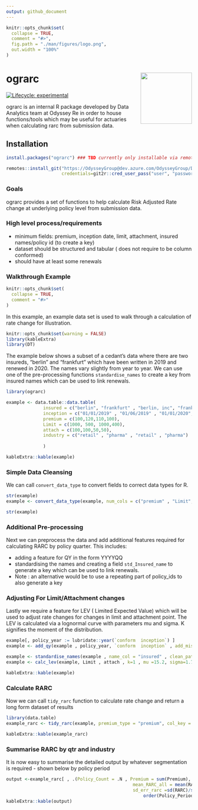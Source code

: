 ```yaml
---
output: github_document
---
```


<!-- README.md is generated from README.Rmd. Please edit that file -->

```r
knitr::opts_chunk$set(
  collapse = TRUE,
  comment = "#>",
  fig.path = "./man/figures/logo.png",
  out.width = "100%"
)
```

# ograrc <img src='man/figures/logo.png' align="right" height="139" />

<!-- badges: start -->
[![Lifecycle: experimental](https://img.shields.io/badge/lifecycle-experimental-orange.svg)](https://www.tidyverse.org/lifecycle/#experimental)
<!-- badges: end -->

ograrc is an internal R package developed by Data Analytics team at Odyssey Re in order to house functions/tools which may be useful for actuaries when calculating rarc from submission data.

## Installation

``` r
install.packages("ograrc") ### TBD currently only installable via remote repo

remotes::install_git("https://OdysseyGroup@dev.azure.com/OdysseyGroup/DataAnalytics/_git/ograrc",
                     credentials=git2r::cred_user_pass("user", "password"))


```

### Goals

ograrc provides a set of functions to help calculate Risk Adjusted Rate change at underlying policy level from submission data.


### High level process/requirements


- minimum fields: premium, inception date, limit, attachment, insured names/policy id (to create a key)
- dataset should be structured and tabular ( does not require to be column conformed)
- should have at least some renewals


### Walkthrough Example 

```r
knitr::opts_chunk$set(
  collapse = TRUE,
  comment = "#>"
)
```

In this example, an example data set is used to walk through a calculation of rate change for illustration.

```r
knitr::opts_chunk$set(warning = FALSE)
library(kableExtra)
library(DT)
```


The example below shows a subset of a cedant's data where there are two insureds, "berlin" and "frankfurt" which have been written in 2019 and renewed in 2020. The names vary slightly from year to year. We can use one of the pre-processing functions `standardise_names` to create a key from insured names which can be used to link renewals.

```r
library(ograrc)

example <- data.table::data.table(
              insured = c("berlin", "frankfurt" , "berlin, inc", "frankfurt inc") , 
              inception = c("01/01/2019" , "01/06/2019" , "01/01/2020", "01/06/2020"),   
              premium = c(100,120,110,100),
              Limit = c(1000, 500, 1000,400),
              attach = c(100,100,50,50),
              industry = c("retail" , "pharma" , "retail" , "pharma")
              
              )
```


```r
kableExtra::kable(example)
```


### Simple Data Cleansing

We can call `convert_data_type` to convert fields to correct data types for R.

```r
str(example)
example <- convert_data_type(example, num_cols = c("premium" , "Limit", "attach"), date_cols = "inception" , factor_cols = "industry" )

str(example)
```

### Additional Pre-processing

Next we can preprocess the data and add additional features required for calculating RARC by policy quarter. This includes:

- adding a feature for QY in the form YYYYQQ
- standardising the names and creating a field `std_Insured_name` to generate a key which can be used to link renewals.
- Note : an alternative would be to use a repeating part of policy_ids to also generate a key


### Adjusting For Limit/Attachment changes

Lastly we require a feature for LEV ( Limited Expected Value) which will be used to adjust rate changes for changes in limit and attachment point. The LEV is calculated via a lognormal curve with parameters mu and sigma. K signifies the moment of the distribution.

```r
example[, policy_year := lubridate::year(`conform  inception`) ]
example <- add_qy(example , policy_year, `conform  inception` , add_miss= TRUE)

example <- standardise_names(example , name_col = "insured" , clean_patt = "inc")
example <- calc_lev(example, Limit , attach , k=1 , mu =15.2, sigma=1.74)
```

```r
kableExtra::kable(example)
```


### Calculate RARC

Now we can call `tidy_rarc` function to calculate rate change and return a long form dataset of results
 
```r
library(data.table)
example_rarc <- tidy_rarc(example, premium_type = "premium", col_key = c("insured", "industry"))

kableExtra::kable(example_rarc)
```

### Summarise RARC by qtr and industry

It is now easy to summarise the detailed output by whatever segmentation is required - shown below by policy period


```r
output <-example_rarc[ , .(Policy_Count = .N , Premium = sum(Premium), `OG Wtd RARC` = sum(Restated_Expiry_Wt)/sum(Restated_Expiry) ,
                                                mean_RARC_all = mean(RARC) -1,
                                                sd_err_rarc =sd(RARC)/sqrt(.N)), by= .(Policy_Period, industry) ][
                                                    order(Policy_Period, industry)][Policy_Period=="2020Q1"]
kableExtra::kable(output)
```






